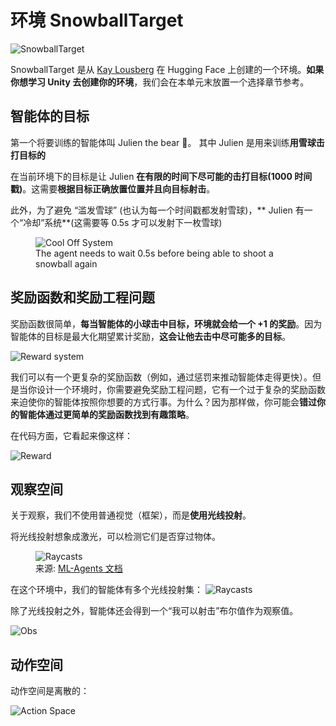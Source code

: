 # 环境 SnowballTarget

<img src="https://huggingface.co/datasets/huggingface-deep-rl-course/course-images/resolve/main/en/unit7/snowballtarget.gif" alt="SnowballTarget"/>

SnowballTarget 是从 [Kay Lousberg](https://kaylousberg.com/) 在 Hugging Face 上创建的一个环境。**如果你想学习 Unity 去创建你的环境**，我们会在本单元末放置一个选择章节参考。

## 智能体的目标

第一个将要训练的智能体叫 Julien the bear 🐻。 其中 Julien 是用来训练**用雪球击打目标的**

在当前环境下的目标是让 Julien **在有限的时间下尽可能的击打目标(1000 时间戳)**。这需要**根据目标正确放置位置并且向目标射击**。

此外，为了避免 “滥发雪球” (也认为每一个时间戳都发射雪球)，** Julien 有一个“冷却”系统**(这需要等 0.5s 才可以发射下一枚雪球)


<figure>
<img src="https://huggingface.co/datasets/huggingface-deep-rl-course/course-images/resolve/main/en/unit7/cooloffsystem.gif" alt="Cool Off System"/>
<figcaption>The agent needs to wait 0.5s before being able to shoot a snowball again</figcaption>
</figure>

## 奖励函数和奖励工程问题

奖励函数很简单，**每当智能体的小球击中目标，环境就会给一个 +1 的奖励**。因为智能体的目标是最大化期望累计奖励，**这会让他去击中尽可能多的目标**。


<img src="https://huggingface.co/datasets/huggingface-deep-rl-course/course-images/resolve/main/en/unit7/snowballtarget_reward.png" alt="Reward system"/>

我们可以有一个更复杂的奖励函数（例如，通过惩罚来推动智能体走得更快）。但是当你设计一个环境时，你需要避免奖励工程问题，它有一个过于复杂的奖励函数来迫使你的智能体按照你想要的方式行事。为什么？因为那样做，你可能会**错过你的智能体通过更简单的奖励函数找到有趣策略**。

在代码方面，它看起来像这样：

<img src="https://huggingface.co/datasets/huggingface-deep-rl-course/course-images/resolve/main/en/unit7/snowballtarget-reward-code.png" alt="Reward"/>


## 观察空间

关于观察，我们不使用普通视觉（框架），而是**使用光线投射**。

将光线投射想象成激光，可以检测它们是否穿过物体。


<figure>
<img src="https://huggingface.co/datasets/huggingface-deep-rl-course/course-images/resolve/main/en/unit5/raycasts.png" alt="Raycasts"/>
<figcaption>来源: <a href="https://github.com/Unity-Technologies/ml-agents">ML-Agents 文档</a></figcaption>
</figure>


在这个环境中，我们的智能体有多个光线投射集：
<img src="https://huggingface.co/datasets/huggingface-deep-rl-course/course-images/resolve/main/en/unit7/snowball_target_raycasts.png" alt="Raycasts"/>

除了光线投射之外，智能体还会得到一个“我可以射击”布尔值作为观察值。

<img src="https://huggingface.co/datasets/huggingface-deep-rl-course/course-images/resolve/main/en/unit7/snowballtarget-obs-code.png" alt="Obs"/>

## 动作空间

动作空间是离散的：

<img src="https://huggingface.co/datasets/huggingface-deep-rl-course/course-images/resolve/main/en/unit7/snowballtarget_action_space.png" alt="Action Space"/>

